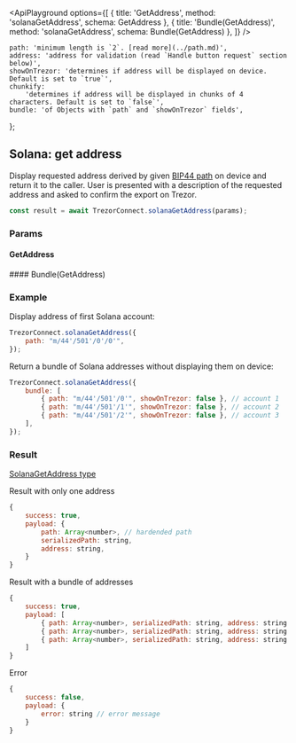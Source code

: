 

<ApiPlayground
    options={[
        { title: 'GetAddress', method: 'solanaGetAddress', schema: GetAddress },
        { title: 'Bundle(GetAddress)', method: 'solanaGetAddress', schema: Bundle(GetAddress) },
    ]}
/>

    path: 'minimum length is `2`. [read more](../path.md)',
    address: 'address for validation (read `Handle button request` section below)',
    showOnTrezor: 'determines if address will be displayed on device. Default is set to `true`',
    chunkify:
        'determines if address will be displayed in chunks of 4 characters. Default is set to `false`',
    bundle: 'of Objects with `path` and `showOnTrezor` fields',
};

## Solana: get address

Display requested address derived by given [BIP44 path](../path.md) on device and return it to the caller. User is presented with a description of the requested address and asked to confirm the export on Trezor.

```javascript
const result = await TrezorConnect.solanaGetAddress(params);
```

### Params

#### GetAddress

<ParamsTable schema={GetAddress} descriptions={paramDescriptions} />
#### Bundle(GetAddress)

<Param name="bundle" type="`Array` of Objects with above schema" />

### Example

Display address of first Solana account:

```javascript
TrezorConnect.solanaGetAddress({
    path: "m/44'/501'/0'/0'",
});
```

Return a bundle of Solana addresses without displaying them on device:

```javascript
TrezorConnect.solanaGetAddress({
    bundle: [
        { path: "m/44'/501'/0'", showOnTrezor: false }, // account 1
        { path: "m/44'/501'/1'", showOnTrezor: false }, // account 2
        { path: "m/44'/501'/2'", showOnTrezor: false }, // account 3
    ],
});
```

### Result

[SolanaGetAddress type](https://github.com/trezor/trezor-suite/blob/develop/packages/connect/src/types/api/solana/index.ts)

Result with only one address

```javascript
{
    success: true,
    payload: {
        path: Array<number>, // hardended path
        serializedPath: string,
        address: string,
    }
}
```

Result with a bundle of addresses

```javascript
{
    success: true,
    payload: [
        { path: Array<number>, serializedPath: string, address: string }, // account 1
        { path: Array<number>, serializedPath: string, address: string }, // account 2
        { path: Array<number>, serializedPath: string, address: string }  // account 3
    ]
}
```

Error

```javascript
{
    success: false,
    payload: {
        error: string // error message
    }
}
```
